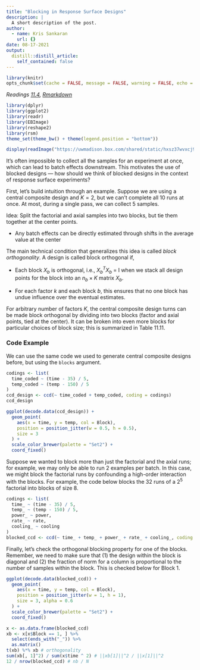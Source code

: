 ```yaml
---
title: "Blocking in Response Surface Designs"
description: |
  A short description of the post.
author:
  - name: Kris Sankaran
    url: {}
date: 08-17-2021
output:
  distill::distill_article:
    self_contained: false
---
```


```r
library(knitr)
opts_chunk$set(cache = FALSE, message = FALSE, warning = FALSE, echo = TRUE)
```

_Readings [11.4](), [Rmarkdown]()_



```r
library(dplyr)
library(ggplot2)
library(readr)
library(EBImage)
library(reshape2)
library(rsm)
theme_set(theme_bw() + theme(legend.position = "bottom"))
```

```r
display(readImage("https://uwmadison.box.com/shared/static/hxsz37wvxcj93osymlckvep6da6ipoqy.png"))
```

It’s often impossible to collect all the samples for an experiment at once,
which can lead to batch effects downstream. This motivates the use of blocked
designs — how should we think of blocked designs in the context of response
surface experiments?

First, let’s build intuition through an example. Suppose we are using a central
composite design and $K = 2$, but we can’t complete all 10 runs at once. At
most, during a single pass, we can collect 5 samples.

Idea: Split the factorial and axial samples into two blocks, but tie them
together at the center points.

* Any batch effects can be directly estimated through shifts in the average
value at the center

The main technical condition that generalizes this idea is called _block
orthogonality_. A design is called block orthogonal if,

* Each block $X_{b}$ is orthogonal, i.e., $X_{b}^{T}X_{b}$ = I when we stack
all design points for the block into an $n_{b} \times K$ matrix $X_{b}$.

* For each factor $k$ and each block $b$,
\begin{align*}
  \frac{\sum_{u = 1}^{n_{b}} x_{iu}^{2}}{\sum_{u = 1}^{N} x_{iu}^{2}} = \frac{n_{b}}{N}
\end{align*}
  this ensures that no one block has undue influence over the eventual estimates.
	
For arbitrary number of factors $K$, the central composite design turns can be
made block orthogonal by dividing into two blocks (factor and axial points, tied
at the center). It can be broken into even more blocks for particular choices of
block size; this is summarized in Table 11.11.

### Code Example

We can use the same code we used to generate central composite designs before,
but using the `blocks` argument.

```r
codings <- list(
  time_coded ~ (time - 35) / 5,
  temp_coded ~ (temp - 150) / 5
)
ccd_design <- ccd(~ time_coded + temp_coded, coding = codings)
ccd_design
```

```r
ggplot(decode.data(ccd_design)) +
  geom_point(
    aes(x = time, y = temp, col = Block),
    position = position_jitter(w = 0.5, h = 0.5),
    size = 3
  ) +
  scale_color_brewer(palette = "Set2") + 
  coord_fixed()
```

Suppose we wanted to block more than just the factorial and the axial runs; for
example, we may only be able to run 2 examples per batch.  In this case, we
might block the factorial runs by confounding a high-order interaction with the
blocks. For example, the code below blocks the 32 runs of a $2^{5}$ factorial
into blocks of size 8.

```r
codings <- list(
  time_ ~ (time - 35) / 5,
  temp_ ~ (temp - 150) / 5,
  power_ ~ power,
  rate_ ~ rate,
  cooling_ ~ cooling
)
blocked_ccd <- ccd(~ time_ + temp_ + power_ + rate_ + cooling_, coding = codings, blocks = Block ~ c(time_ * temp_ * power_, power_ * rate_ * cooling_))
```

Finally, let's check the orthogonal blocking property for one of the blocks.
Remember, we need to make sure that (1) the design within the block is diagonal
and (2) the fraction of norm for a column is proportional to the number of
samples within the block. This is checked below for Block 1.

```r
ggplot(decode.data(blocked_ccd)) +
  geom_point(
    aes(x = time, y = temp, col = Block),
    position = position_jitter(w = 1, h = 1),
    size = 3, alpha = 0.6
  ) +
  scale_color_brewer(palette = "Set2") + 
  coord_fixed()
```

```r
x <- as.data.frame(blocked_ccd)
xb <- x[x$Block == 1, ] %>%
  select(ends_with("_")) %>%
  as.matrix()
t(xb) %*% xb # orthogonality
sum(xb[, 1]^2) / sum(x$time ^ 2) # ||xb[1]||^2 / ||x[1]||^2
12 / nrow(blocked_ccd) # nb / N
```
